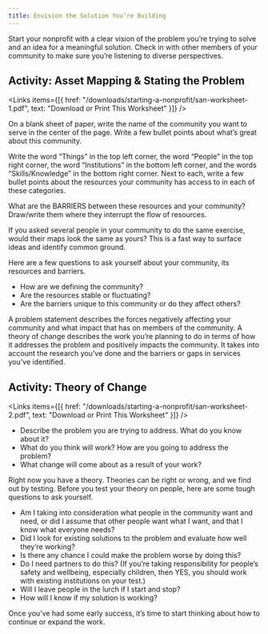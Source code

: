 ```yaml
---
title: Envision the Solution You’re Building
---
```


Start your nonprofit with a clear vision of the problem you’re trying to solve and an idea for a meaningful solution. Check in with other members of your community to make sure you’re listening to diverse perspectives.

## Activity: Asset Mapping & Stating the Problem

<Links
  items={[{
    href: "/downloads/starting-a-nonprofit/san-worksheet-1.pdf",
    text: "Download or Print This Worksheet"
  }]}
/>

On a blank sheet of paper, write the name of the community you want to serve in the center of the page. Write a few bullet points about what’s great about this community.

Write the word “Things” in the top left corner, the word “People” in the top right corner, the word “Institutions” in the bottom left corner, and the words “Skills/Knowledge” in the bottom right corner. Next to each, write a few bullet points about the resources your community has access to in each of these categories.

What are the BARRIERS between these resources and your community? Draw/write them where they interrupt the flow of resources.

If you asked several people in your community to do the same exercise, would their maps look the same as yours? This is a fast way to surface ideas and identify common ground.

Here are a few questions to ask yourself about your community, its resources and barriers.

- How are we defining the community?
- Are the resources stable or fluctuating?
- Are the barriers unique to this community or do they affect others?

A problem statement describes the forces negatively affecting your community and what impact that has on members of the community. A theory of change describes the work you’re planning to do in terms of how it addresses the problem and positively impacts the community. It takes into account the research you’ve done and the barriers or gaps in services you’ve identified.

## Activity: Theory of Change

<Links
  items={[{
    href: "/downloads/starting-a-nonprofit/san-worksheet-2.pdf",
    text: "Download or Print This Worksheet"
  }]}
/>

- Describe the problem you are trying to address. What do you know about it?
- What do you think will work? How are you going to address the problem?
- What change will come about as a result of your work?

Right now you have a theory. Theories can be right or wrong, and we find out by testing. Before you test your theory on people, here are some tough questions to ask yourself.

- Am I taking into consideration what people in the community want and need, or did I assume that other people want what I want, and that I know what everyone needs?
- Did I look for existing solutions to the problem and evaluate how well they’re working?
- Is there any chance I could make the problem worse by doing this?
- Do I need partners to do this? (If you’re taking responsibility for people’s safety and wellbeing, especially children, then YES, you should work with existing institutions on your test.)
- Will I leave people in the lurch if I start and stop?
- How will I know if my solution is working?

Once you’ve had some early success, it’s time to start thinking about how to continue or expand the work.
